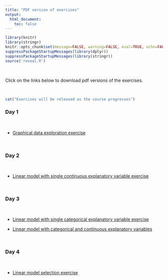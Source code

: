 ```yaml
---
title: "PDF version of exercises"
output: 
  html_document:
    toc: false
---
```


```r
library(knitr)
library(stringr)
knitr::opts_chunk$set(message=FALSE, warning=FALSE, eval=TRUE, echo=FALSE)
suppressPackageStartupMessages(library(dplyr))
suppressPackageStartupMessages(library(stringr))
source('reveal.R')
```

\  

Click on the links below to download pdf versions of the exercises. 

\  

```r
cat("Exercises will be released as the course progresses")
```

### Day 1

\  

 - [Graphical data exploration exercise](./exercises/graphical_data_exploration_exercise.pdf)

\  

### Day 2

\  

 - [Linear model with single continuous explanatory variable exercise](./exercises/linear_model_1_exercise.pdf)
 
\  

### Day 3

\  

 - [Linear model with single categorical explanatory variable exercise](./exercises/linear_model_2_exercise.pdf)
 
 - [Linear model with categorical and continuous explanatory variables](./exercises/linear_model_3_exercise.pdf)

\  

### Day 4

\  

- [Linear model selection exercise](./exercises/linear_model_4_exercise.pdf)